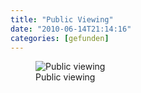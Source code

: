 ```yaml
---
title: "Public Viewing"
date: "2010-06-14T21:14:16"
categories: [gefunden]
---
```


![Public viewing](/blog/wp-content/uploads/2010/06/public_viewing.jpg)
